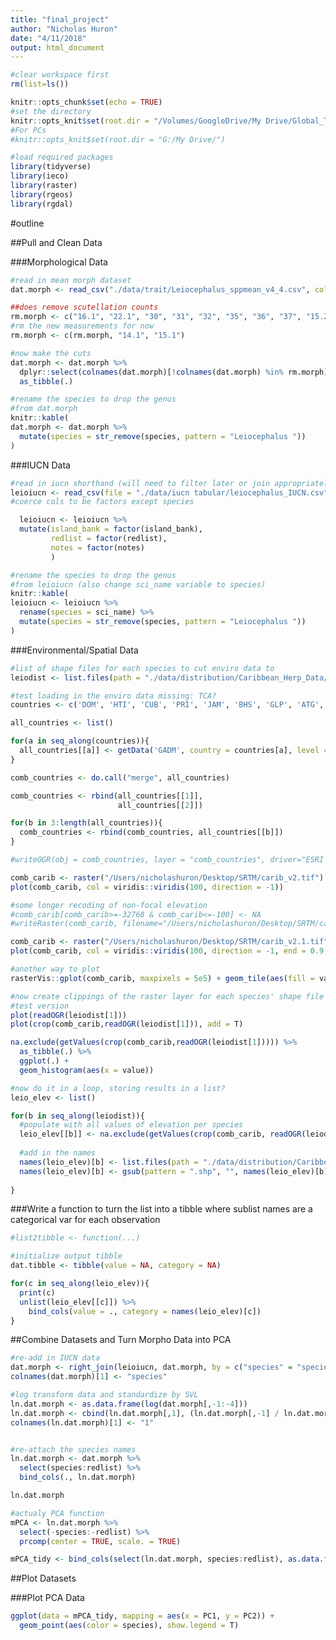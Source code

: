 ```yaml
---
title: "final_project"
author: "Nicholas Huron"
date: "4/11/2018"
output: html_document
---
```


```r
#clear workspace first
rm(list=ls())

knitr::opts_chunk$set(echo = TRUE)
#set the directory
knitr::opts_knit$set(root.dir = "/Volumes/GoogleDrive/My Drive/Global_Trait/Leiocephalus_Project/")
#For PCs
#knitr::opts_knit$set(root.dir = "G:/My Drive/")

#load required packages
library(tidyverse)
library(ieco)
library(raster)
library(rgeos)
library(rgdal)

```

#outline

##Pull and Clean Data

###Morphological Data

```r
#read in mean morph dataset
dat.morph <- read_csv("./data/trait/Leiocephalus_sppmean_v4_4.csv", col_names = T)

##does remove scutellation counts
rm.morph <- c("16.1", "22.1", "30", "31", "32", "35", "36", "37", "15.2", "8", "10", "19.2", "19.3", "19.4", "25.2", "25.3", "25.4", "16.1", "19", "22.1", "25", "28", "29", "33", "34")
#rm the new measurements for now
rm.morph <- c(rm.morph, "14.1", "15.1")

#now make the cuts
dat.morph <- dat.morph %>%
  dplyr::select(colnames(dat.morph)[!colnames(dat.morph) %in% rm.morph]) %>%
  as_tibble(.)

#rename the species to drop the genus
#from dat.morph
knitr::kable(
dat.morph <- dat.morph %>%
  mutate(species = str_remove(species, pattern = "Leiocephalus "))
)
```

###IUCN Data
```r
#read in iucn shorthand (will need to filter later or join appropriately)
leioiucn <- read_csv(file = "./data/iucn tabular/leiocephalus_IUCN.csv", col_names = T)
#coerce cols to be factors except species

  leioiucn <- leioiucn %>%
  mutate(island_bank = factor(island_bank),
         redlist = factor(redlist),
         notes = factor(notes)
         )

#rename the species to drop the genus
#from leioiucn (also change sci_name variable to species)
knitr::kable(
leioiucn <- leioiucn %>%
  rename(species = sci_name) %>%
  mutate(species = str_remove(species, pattern = "Leiocephalus "))
)
```

###Environmental/Spatial Data

```r
#list of shape files for each species to cut enviro data to
leiodist <- list.files(path = "./data/distribution/Caribbean_Herp_Data/polygons/Reptiles", pattern = "^Leiocephalus.*\\.shp$", full.names = TRUE)

#test loading in the enviro data missing: TCA?
countries <- c('DOM', 'HTI', 'CUB', 'PRI', 'JAM', 'BHS', 'GLP', 'ATG', 'MTQ', 'CYM', 'TCA')

all_countries <- list()

for(a in seq_along(countries)){
  all_countries[[a]] <- getData('GADM', country = countries[a], level = 0, path = "./data/environment/")
}

comb_countries <- do.call("merge", all_countries)

comb_countries <- rbind(all_countries[[1]],
                        all_countries[[2]])

for(b in 3:length(all_countries)){
  comb_countries <- rbind(comb_countries, all_countries[[b]])
}

#writeOGR(obj = comb_countries, layer = "comb_countries", driver="ESRI Shapefile", dsn = "/Users/nicholashuron/Desktop/SRTM/")

comb_carib <- raster("/Users/nicholashuron/Desktop/SRTM/carib_v2.tif")
plot(comb_carib, col = viridis::viridis(100, direction = -1))

#some longer recoding of non-focal elevation
#comb_carib[comb_carib>=-32768 & comb_carib<=-100] <- NA
#writeRaster(comb_carib, filename="/Users/nicholashuron/Desktop/SRTM/carib_v2.1.tif", format="GTiff", overwrite=T)

comb_carib <- raster("/Users/nicholashuron/Desktop/SRTM/carib_v2.1.tif")
plot(comb_carib, col = viridis::viridis(100, direction = -1, end = 0.9, begin = 0.1))

#another way to plot
rasterVis::gplot(comb_carib, maxpixels = 5e5) + geom_tile(aes(fill = value)) + coord_equal() + viridis::scale_fill_viridis(direction = -1, end = 0.9, begin = 0.1)

#now create clippings of the raster layer for each species' shape file and extract the elevation values
#test version
plot(readOGR(leiodist[1]))
plot(crop(comb_carib,readOGR(leiodist[1])), add = T)

na.exclude(getValues(crop(comb_carib,readOGR(leiodist[1])))) %>%
  as_tibble(.) %>%
  ggplot(.) +
  geom_histogram(aes(x = value))

#now do it in a loop, storing results in a list?
leio_elev <- list()

for(b in seq_along(leiodist)){
  #populate with all values of elevation per species
  leio_elev[[b]] <- na.exclude(getValues(crop(comb_carib, readOGR(leiodist[b]))))
  
  #add in the names
  names(leio_elev)[b] <- list.files(path = "./data/distribution/Caribbean_Herp_Data/polygons/Reptiles", pattern = "^Leiocephalus.*\\.shp$", full.names = FALSE)[b]
  names(leio_elev)[b] <- gsub(pattern = ".shp", "", names(leio_elev)[b])
  
}

```

###Write a function to turn the list into a tibble where sublist names are a categorical var for each observation
```r

#list2tibble <- function(...)

#initialize output tibble
dat.tibble <- tibble(value = NA, category = NA)

for(c in seq_along(leio_elev)){
  print(c)
  unlist(leio_elev[[c]]) %>%
    bind_cols(value = ., category = names(leio_elev)[c])
}

```

##Combine Datasets and Turn Morpho Data into PCA
```r

#re-add in IUCN data
dat.morph <- right_join(leioiucn, dat.morph, by = c("species" = "species"))
colnames(dat.morph)[1] <- "species"

#log transform data and standardize by SVL
ln.dat.morph <- as.data.frame(log(dat.morph[,-1:-4]))
ln.dat.morph <- cbind(ln.dat.morph[,1], (ln.dat.morph[,-1] / ln.dat.morph[,1]))
colnames(ln.dat.morph)[1] <- "1"


#re-attach the species names
ln.dat.morph <- dat.morph %>%
  select(species:redlist) %>%
  bind_cols(., ln.dat.morph)

ln.dat.morph

#actualy PCA function
mPCA <- ln.dat.morph %>%
  select(-species:-redlist) %>%
  prcomp(center = TRUE, scale. = TRUE)

mPCA_tidy <- bind_cols(select(ln.dat.morph, species:redlist), as.data.frame(mPCA$x))
```

##Plot Datasets

###Plot PCA Data
```r
ggplot(data = mPCA_tidy, mapping = aes(x = PC1, y = PC2)) +
  geom_point(aes(color = species), show.legend = T)
```